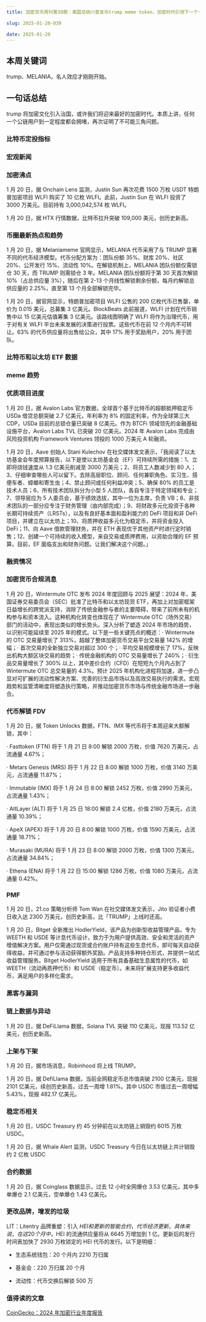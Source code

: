 ```yaml
---
title: 加密货币周刊第39期：美国总统川普发币trump meme token，加密时代引领下一个十年

slug: 2025-01-20-039

date: 2025-01-20
---
```


## 本周关键词

trump、MELANIA，名人效应才刚刚开始。

## 一句话总结

trump 将加密文化引入治国，或许我们将迎来最好的加密时代。本质上讲，任何一个公链用户到一定程度都会拥堵，再次证明了不可能三角问题。

### 比特币定投指标

### 宏观新闻

### 加密沸点

1 月 20 日，据 Onchain Lens 监测，Justin Sun 再次花费 1500 万枚 USDT 特朗普加密项目 WLFI 购买了 10 亿枚 WLFI。此前，Justin Sun 在 WLFI 投资了 3000 万美元。目前持有 3,000,042,574 枚 WLFI。

1 月 20 日，据 HTX 行情数据，比特币拉升突破 109,000 美元，创历史新高。

### 币圈最新热点和趋势

1 月 20 日，据 Melaniameme 官网显示，MELANIA 代币采用了与 TRUMP 显著不同的代币经济模型。代币分配方案为：团队份额 35%、财库 20%、社区 20%、公开发行 15%、流动性 10%。在解锁机制上，MELANIA 团队份额仅需锁仓 30 天，而 TRUMP 则需锁仓 3 年。MELANIA 团队份额将于第 30 天首次解锁 10%（占总供应量 3%），随后在第 2-13 个月线性解锁剩余份额，每月约解锁总供应量的 2.25%，直至第 13 个月全部解锁完毕。

1 月 20 日，据官网显示，特朗普加密项目 WLFI 公售的 200 亿枚代币已售罄，单价为 0.015 美元，总募集 3 亿美元。BlockBeats 此前报道，WLFI 计划在代币销售中以 15 亿美元估值筹集 3 亿美元。该路线图明确了 WLFI 将作为治理代币，用于对有关 WLFI 平台未来发展的决策进行投票。这些代币在前 12 个月内不可转让。63% 的代币供应量将出售给公众，其中 17% 用于奖励用户，20% 用于团队。

### 比特币和以太坊 ETF 数据

### meme 趋势

### 优质项目进度

1 月 20 日，据 Avalon Labs 官方数据，全球首个基于比特币的超额抵押稳定币 USDa 借贷总额突破 2.7 亿美元，年利率为 8% 的固定利率，作为全球第三大 CDP，USDa 目前的总锁仓量已突破 8 亿美元。作为 BTCFi 领域领先的金融基础设施平台，Avalon Labs TVL 已突破 20 亿美元。2024 年 Avalon Labs 完成由风险投资机构 Framework Ventures 领投的 1000 万美元 A 轮融资。

1 月 20 日，Aave 创始人 Stani Kulechov 在社交媒体发文表示，「我阅读了以太坊基金会年度预算报告，以下是使以太坊基金会（EF）可持续所需的措施：1、立即将烧钱速度从 1.3 亿美元削减至 3000 万美元；2、将员工人数减少到 80 人；3、仔细审查哪些人可以留下。去除高层职位、顾问、任何兼职角色、实习生、搭便车者、蟑螂和寄生虫；4、禁止顾问或任何利益冲突；5、确保 80% 的员工是技术人员；6、所有技术团队拆分为小型 5 人团队，各自专注于特定领域和专业；7、领导层应为 5 人委员会，基于绩效选拔，其中一位为主席，负责 VB；8、非技术团队的一部分应专注于财务管理（由内部完成）；9、将财政多元化投资于各种长期可持续资产（LRSTs），以及有良好基本面和盈利能力的 DeFi 项目和非 DeFi 项目，并建立在以太坊上；10、将质押收益多元化为稳定币，并将资金投入 DeFi；11、向 Aave 借款管理财务，并在 ETH 表现优于其他资产时进行定时销售；12、创建一个可持续的收入模型，来自交易或质押费用，以资助合理的 EF 预算。目前，EF 面临支出和财务问题。让我们解决这个问题。」

### 融资情况

### 加密货币合规消息

1 月 20 日，Wintermute OTC 发布 2024 年度回顾与 2025 展望：2024 年，美国证券交易委员会（SEC）批准了比特币和以太坊现货 ETF，再加上对加密框架日益增长的跨党派支持，消除了传统金融参与者的主要障碍，带来了前所未有的机构参与和资本流入。这种机构化转变也体现在了 Wintermute OTC（场外交易）部门的活动中，表现出类似的增长势头。深入分析了塑造 2024 年市场的趋势，以识别可能延续至 2025 年的模式。以下是一些关键亮点的概述：· Wintermute 的 OTC 交易量增长了 313%，超越了整体加密货币交易平台交易量 142% 的增幅；· 首次交易的全新独立交易对超过 300 个；· 平均交易规模增长了 17%，反映出机构大额区块交易的趋势；· 传统金融机构的 OTC 交易量增长了 240%；· 衍生品交易量增长了 300% 以上，其中差价合约（CFD）在短短九个月内占到了 Wintermute OTC 总交易量的 4.3%。预计 2025 年机构化进程将加速，进一步凸显对可扩展的流动性解决方案、完善的衍生品市场以及高效交易执行的需求。宏观趋势和监管清晰度将塑造执行策略，并推动加密货币市场与传统金融市场进一步融合。

### 代币解锁 FDV

1 月 20 日，据 Token Unlocks 数据，FTN、IMX 等代币将于本周迎来大额解锁，其中：

· Fasttoken (FTN) 将于 1 月 21 日 8:00 解锁 2000 万枚，价值 7620 万美元，占流通量 4.67%；

· Metars Genesis (MRS) 将于 1 月 22 日 8:00 解锁 1000 万枚，价值 3140 万美元，占流通量 11.87%；

· Immutable (IMX) 将于 1 月 24 日 8:00 解锁 2452 万枚，价值 2990 万美元，占流通量 1.43%；

· AltLayer (ALT) 将于 1 月 25 日 18:00 解锁 2.4 亿枚，价值 2180 万美元，占流通量 10.39%；

· ApeX (APEX) 将于 1 月 20 日 8:00 解锁 1000 万枚，价值 1590 万美元，占流通量 18.71%；

· Murasaki (MURA) 将于 1 月 23 日 8:00 解锁 2000 万枚，价值 1300 万美元，占流通量 34.84%；

· Ethena (ENA) 将于 1 月 22 日 15:00 解锁 1286 万枚，价值 1080 万美元，占流通量 0.42%。

### PMF

1 月 20 日，21.co 策略分析师 Tom Wan 在社交媒体发文表示，Jito 验证者小费日收入达 2300 万美元，创历史新高，比「TRUMP」上线时还高。

1 月 20 日，Bitget 全新推出 HodlerYield，该产品为创新型收益管理产品，专为 WEETH 和 USDE 等计息代币设计，致力于为用户提供高效、安全和灵活的资产增值解决方案。用户仅需通过现货或合约账户持有这些生息代币，即可每天自动获得收益，并可通过参与活动获得额外奖励。产品支持多种持仓形式，并提供一站式收益管理服务。Bitget HodlerYield 适用于所有具备基础生息属性的代币，如 WEETH（流动再质押代币）和 USDE（稳定币）。未来将扩展支持更多收益代币，满足用户的多样化需求。

### 黑客与漏洞

### 链上数据与异动

1 月 20 日，据 DeFiLlama 数据，Solana TVL 突破 110 亿美元，现报 113.52 亿美元，创历史新高。

### 上架与下架

1 月 20 日，据市场消息，Robinhood 将上线 TRUMP。

1 月 20 日，据 DefiLlama 数据，当前全网稳定币总市值突破 2100 亿美元，现报 2101 亿美元，续创历史新高，过去一周增 1.81%。其中 USDC 市值过去一周增幅 5.43%，现报 482.17 亿美元。

### 稳定币相关

1 月 20 日，USDC Treasury 约 45 分钟前在以太坊链上销毁约 6015 万枚 USDC。

1 月 20 日，据 Whale Alert 监测，USDC Treasury 今日在以太坊链上共计销毁约 2 亿枚 USDC

### 合约数据

1 月 20 日，据 Coinglass 数据显示，过去 12 小时全网爆仓 3.53 亿美元，其中多单爆仓 2.1 亿美元，空单爆仓 1.43 亿美元。

### 更改品牌，增发的垃圾

LIT：Litentry 品牌重塑：引入 $HEI 和更新的智能合约，代币经济更新，具体来说，在这 20 个月中，$HEI 的流通供应量将从 6645 万增加到 1 亿。更新后的发行时间表加快了 2930 万枚锁定的 HEI 代币的发行。以下是明细：

- 生态系统钱包：20 个月内 2210 万归属

- 基金会：220 万归属 20 个月

- 流动性：代币交换后解锁 500 万

### 值得读的文章

[CoinGecko：2024 年加密行业年度报告](https://www.panewslab.com/zh/articledetails/9f79ezn0.html)
